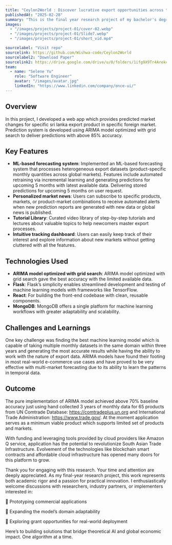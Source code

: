 ```yaml
---
title: "Ceylon2World : Discover lucrative export opportunities across the globe"
publishedAt: "2025-02-28"
summary: "This is the final year research project of my bachelor's degree program. Ceylon2World is a platform for sri lankan exporters to find market opportunities across the globe. As the final outcome i was able to develop a XGBoost regression model capable of predicting next 5 iterations of monthly export volume with over 75% accuracy for available data and 4 other features to assist exporters to overcome identied issuess."
images:
  - "/images/projects/project-01/cover-02.webp"
  - "/images/projects/project-01/Slide7.webp"
  - "/images/projects/project-01/short_vid.mp4"

sourcelabel: "Visit repo"
sourcelink: https://github.com/Wishwa-code/Ceylon2World
sourcelabel2: "Download Paper"
sourcelink2: https://drive.google.com/drive/u/0/folders/1ifg9X9Tr4Arekcf-1-qZ-6wCaOR67gIa
team:
  - name: "Selene Yu"
    role: "Software Engineer"
    avatar: "/images/avatar.jpg"
    linkedIn: "https://www.linkedin.com/company/once-ui/"
---
```


## Overview

In this project, I developed a web app which provides predicted market changes for specific sri lanka export product in specific foreign market. Prediction system is developed using ARIMA model optimized with grid search to deliver predictions with above 85% accuracy.

## Key Features

- **ML-based forecasting system**: Implemented an ML-based forecasting system that processes heterogeneous export datasets (product-specific monthly quantities across global markets). Features include automated retraining via incremental learning and generating predictions for upcoming 5 months with latest available data. Delivering stored predictions for upcoming 5 months on user request.
- **Personalized market news**: Users can subscribe to specific products, markets, or product-market combinations to receive automated alerts when new prediction reports are generated with new data or global news is published.
- **Tutorial Library**: Curated video library of step-by-step tutorials and lectures about valuable topics to help newcomers master export processes.
- **Intuitive tracking dashboard**: Users can easily keep track of their interest and explore information about new markets without getting cluttered with all the features.

## Technologies Used

- **ARIMA model optimized with grid search**: ARIMA model optimized with grid search gave the best accuracy with the limited available data.
- **Flask**: Flask’s simplicity enables streamlined development and testing of machine learning models with frameworks like TensorFlow.
- **React**: For building the front-end codebase with clean, reusable components.
- **MongoDB**: MongoDB offers a single platform for machine learning workflows with greater adaptability and scalability.

## Challenges and Learnings

One key challenge was finding the best machine learning model which is capable of taking multiple monthly datasets in the same domain within three years and generating the most accurate results while having the ability to work with the nature of export data. ARIMA models have found their footing in most real-world e-commerce use cases and have proved to be very effective with multi-market forecasting due to its ability to learn the patterns in temporal data.

## Outcome

The pure implementation of ARIMA model achieved above 70% baseline accuracy just using hand collected 3 years of monthly data for 65 products from UN Comtrade Database: https://comtradeplus.un.org and International Trade Administration: https://www.trade.gov/. At the moment application serves as a minimum viable product which supports limited set of products and markets. 

With funding and leveraging tools provided by cloud providers like Amazon Q service, application has the potential to revolutionize South Asian Trade Infrastructure. Evolvement of the technologies like blockchain smart contracts and affordable cloud infrastructure has opened many doors for this platform to grow. 

Thank you for engaging with this research. Your time and attention are deeply appreciated. As my final-year research project, this work represents both academic rigor and a passion for practical innovation. I enthusiastically welcome discussions with researchers, industry partners, or implementers interested in:

🔹 Prototyping commercial applications

🔹 Expanding the model’s domain adaptability

🔹 Exploring grant opportunities for real-world deployment

Here’s to building solutions that bridge theoretical AI and global economic impact. One algorithm at a time.
